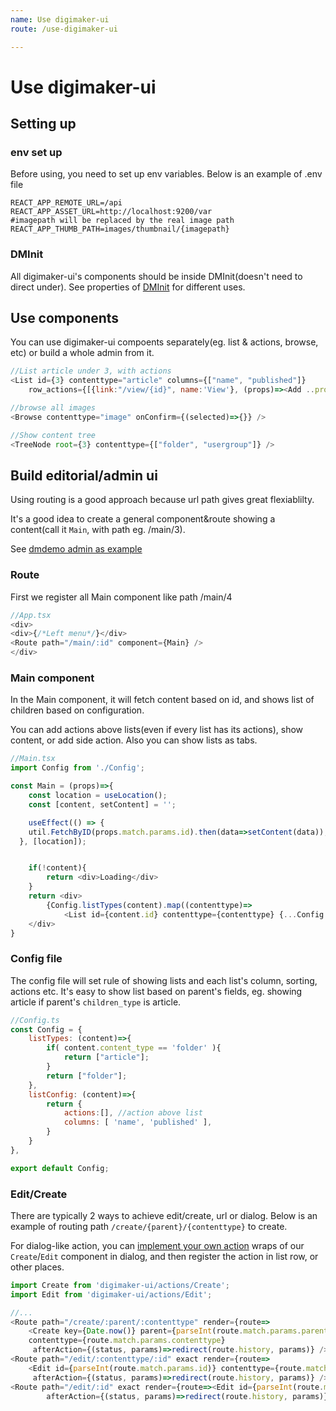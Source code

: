 ```yaml
---
name: Use digimaker-ui
route: /use-digimaker-ui

---
```



# Use digimaker-ui

## Setting up

### env set up
Before using, you need to set up env variables. Below is an example of .env file
```
REACT_APP_REMOTE_URL=/api
REACT_APP_ASSET_URL=http://localhost:9200/var
#imagepath will be replaced by the real image path
REACT_APP_THUMB_PATH=images/thumbnail/{imagepath}
```

### DMInit
All digimaker-ui's components should be inside DMInit(doesn't need to direct under). See properties of [DMInit](../DMInit) for different uses.

## Use components
You can use digimaker-ui compoents separately(eg. list & actions, browse, etc) or build a whole admin from it.
```js
//List article under 3, with actions
<List id={3} contenttype="article" columns={["name", "published"]} 
    row_actions={[{link:"/view/{id}", name:'View'}, (props)=><Add ..props />]} />

//browse all images
<Browse contenttype="image" onConfirm={(selected)=>{}} />

//Show content tree
<TreeNode root={3} contenttype={["folder", "usergroup"]} />
```

## Build editorial/admin ui

Using routing is a good approach because url path gives great flexiablilty.

It's a good idea to create a general component&route showing a content(call it `Main`, with path eg. /main/3).

See [dmdemo admin as example](./)

### Route
First we register all Main component like path /main/4
```js
//App.tsx
<div>
<div>{/*Left menu*/}</div>
<Route path="/main/:id" component={Main} />
</div>
```

### Main component
In the Main component, it will fetch content based on id, and shows list of children based on configuration.


<Hint type="info" variant="outer">
You can add actions above lists(even if every list has its actions), show content, or add side action. Also you can show lists as tabs.
</Hint>

```js
//Main.tsx
import Config from './Config';

const Main = (props)=>{
    const location = useLocation();
    const [content, setContent] = '';

    useEffect(() => {
    util.FetchByID(props.match.params.id).then(data=>setContent(data));
  }, [location]);


    if(!content){
        return <div>Loading</div>
    }
    return <div>
        {Config.listTypes(content).map((contenttype)=>
            <List id={content.id} contenttype={contenttype} {...Config.listConfig(content)} /> )}
    </div>
}
```

### Config file
The config file will set rule of showing lists and each list's column, sorting, actions etc. 
<Hint type="info" variant="outer">
It's easy to show list based on parent's fields, eg. showing article if parent's `children_type` is article.
</Hint>

```js
//Config.ts
const Config = {
    listTypes: (content)=>{
        if( content.content_type == 'folder' ){
            return ["article"];
        }
        return ["folder"];
    },
    listConfig: (content)=>{
        return {           
            actions:[], //action above list 
            columns: [ 'name', 'published' ],
        }
    }
},

export default Config;
```

### Edit/Create

There are typically 2 ways to achieve edit/create, url or dialog. Below is an example of routing path `/create/{parent}/{contenttype}` to create.

For dialog-like action, you can [implement your own action](./actions/Implement) wraps of our `Create`/`Edit` component in dialog, and then register the action in list row, or other places.

```js
import Create from 'digimaker-ui/actions/Create';
import Edit from 'digimaker-ui/actions/Edit';

//...
<Route path="/create/:parent/:contenttype" render={route=>
    <Create key={Date.now()} parent={parseInt(route.match.params.parent)} 
    contenttype={route.match.params.contenttype} 
     afterAction={(status, params)=>redirect(route.history, params)} />} />
<Route path="/edit/:contenttype/:id" exact render={route=>
    <Edit id={parseInt(route.match.params.id)} contenttype={route.match.params.contenttype}
     afterAction={(status, params)=>redirect(route.history, params)} />} />
<Route path="/edit/:id" exact render={route=><Edit id={parseInt(route.match.params.id)} 
        afterAction={(status, params)=>redirect(route.history, params)} />} />
```